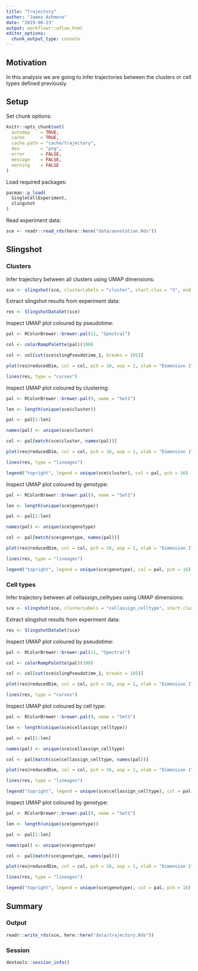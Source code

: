```yaml
---
title: "Trajectory"
author: "James Ashmore"
date: "2019-08-23"
output: workflowr::wflow_html
editor_options:
  chunk_output_type: console
---
```


## Motivation

In this analysis we are going to infer trajectories between the clusters or cell types defined previously.

## Setup

Set chunk options:

```r
knitr::opts_chunk$set(
  autodep    = TRUE,
  cache      = TRUE,
  cache.path = "cache/trajectory",
  dev        = "png",
  error      = FALSE,
  message    = FALSE,
  warning    = FALSE
)
```

Load required packages:

```r
pacman::p_load(
  SingleCellExperiment,
  slingshot
)
```

Read experiment data:

```r
sce <- readr::read_rds(here::here("data/annotation.Rds"))
```

## Slingshot

### Clusters

Infer trajectory between all clusters using UMAP dimensions:

```r
sce <- slingshot(sce, clusterLabels = "cluster", start.clus = "3", end.clus = "4", reducedDim = "UMAP")
```

Extract slingshot results from experiment data:

```r
res <- SlingshotDataSet(sce)
```

Inspect UMAP plot coloured by pseudotime:

```r

pal <- RColorBrewer::brewer.pal(11, "Spectral")

col <- colorRampPalette(pal)(100)

col <- col[cut(sce$slingPseudotime_1, breaks = 101)]

plot(res@reducedDim, col = col, pch = 16, asp = 1, xlab = "Dimension 1", ylab = "Dimension 2")

lines(res, type = "curves")

```

Inspect UMAP plot coloured by clustering:

```r

pal <- RColorBrewer::brewer.pal(9, name = "Set1")

len <- length(unique(sce$cluster))

pal <- pal[1:len]

names(pal) <- unique(sce$cluster)

col <- pal[match(sce$cluster, names(pal))]

plot(res@reducedDim, col = col, pch = 16, asp = 1, xlab = "Dimension 1", ylab = "Dimension 2")

lines(res, type = "lineages")

legend("topright", legend = unique(sce$cluster), col = pal, pch = 16)

```

Inspect UMAP plot coloured by genotype:

```r

pal <- RColorBrewer::brewer.pal(9, name = "Set1")

len <- length(unique(sce$genotype))

pal <- pal[1:len]

names(pal) <- unique(sce$genotype)

col <- pal[match(sce$genotype, names(pal))]

plot(res@reducedDim, col = col, pch = 16, asp = 1, xlab = "Dimension 1", ylab = "Dimension 2")

lines(res, type = "lineages")

legend("topright", legend = unique(sce$genotype), col = pal, pch = 16)

```

### Cell types

Infer trajectory between all cellassign_celltypes using UMAP dimensions:

```r
sce <- slingshot(sce, clusterLabels = "cellassign_celltype", start.clus = "LPM", end.clus = "EC", reducedDim = "UMAP")
```

Extract slingshot results from experiment data:

```r
res <- SlingshotDataSet(sce)
```

Inspect UMAP plot coloured by pseudotime:

```r

pal <- RColorBrewer::brewer.pal(11, "Spectral")

col <- colorRampPalette(pal)(100)

col <- col[cut(sce$slingPseudotime_1, breaks = 101)]

plot(res@reducedDim, col = col, pch = 16, asp = 1, xlab = "Dimension 1", ylab = "Dimension 2")

lines(res, type = "curves")

```

Inspect UMAP plot coloured by cell type:

```r

pal <- RColorBrewer::brewer.pal(9, name = "Set1")

len <- length(unique(sce$cellassign_celltype))

pal <- pal[1:len]

names(pal) <- unique(sce$cellassign_celltype)

col <- pal[match(sce$cellassign_celltype, names(pal))]

plot(res@reducedDim, col = col, pch = 16, asp = 1, xlab = "Dimension 1", ylab = "Dimension 2")

lines(res, type = "lineages")

legend("topright", legend = unique(sce$cellassign_celltype), col = pal, pch = 16)

```

Inspect UMAP plot coloured by genotype:

```r

pal <- RColorBrewer::brewer.pal(9, name = "Set1")

len <- length(unique(sce$genotype))

pal <- pal[1:len]

names(pal) <- unique(sce$genotype)

col <- pal[match(sce$genotype, names(pal))]

plot(res@reducedDim, col = col, pch = 16, asp = 1, xlab = "Dimension 1", ylab = "Dimension 2")

lines(res, type = "lineages")

legend("topright", legend = unique(sce$genotype), col = pal, pch = 16)

```

## Summary

### Output

```r
readr::write_rds(sce, here::here("data/trajectory.Rds"))
```

### Session

```r
devtools::session_info()
```
